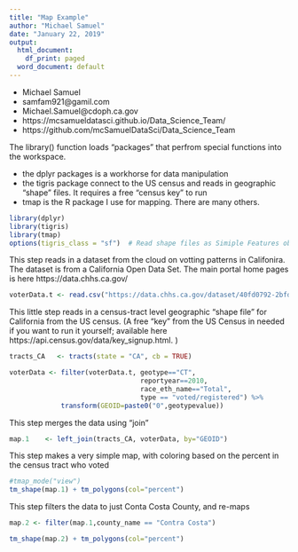 ```yaml
---
title: "Map Example"
author: "Michael Samuel"
date: "January 22, 2019"
output:
  html_document:
    df_print: paged
  word_document: default
---
```


*  Michael Samuel
*  samfam921@gamil.com
*  Michael.Samuel@cdoph.ca.gov
*  https://mcsamueldatasci.github.io/Data_Science_Team/
*  https://github.com/mcSamuelDataSci/Data_Science_Team



The library() function loads "packages" that perfrom special functions into the workspace.

*  the dplyr packages is a workhorse for data manipulation
*  the tigris package connect to the US census and reads in geographic "shape" files.  It requires a free "census key" to run
*  tmap is the R package I use for mapping. There are many others.


```r
library(dplyr)   
library(tigris)  
library(tmap)
options(tigris_class = "sf")  # Read shape files as Simiple Features objects
```

This step reads in a dataset from the cloud on votting patterns in Califonira. The dataset is from a California Open Data Set.  The main portal home pages is here https://data.chhs.ca.gov/

```r
voterData.t <- read.csv("https://data.chhs.ca.gov/dataset/40fd0792-2bfd-4303-a848-fc5cb4338295/resource/c384c86a-49d2-4128-8389-b2701ff0bc35/download/voter-registration-2002-2010.csv",as.is=TRUE)

```

This little step reads in a census-tract level geographic "shape file" for California from the US census. (A free "key" from the US Census in needed if you want to run it yourself; available here https://api.census.gov/data/key_signup.html. )

```r
tracts_CA   <- tracts(state = "CA", cb = TRUE) 
```


```r
voterData <- filter(voterData.t, geotype=="CT", 
                                 reportyear==2010, 
                                 race_eth_name=="Total", 
                                 type == "voted/registered") %>%
             transform(GEOID=paste0("0",geotypevalue))

```

This step merges the data using "join"

```r
map.1    <- left_join(tracts_CA, voterData, by="GEOID")
```

This step makes a very simple map, with coloring based on the percent in the census tract who voted

```r
#tmap_mode("view")
tm_shape(map.1) + tm_polygons(col="percent")
```


This step filters the data to just Conta Costa County, and re-maps

```r
map.2 <- filter(map.1,county_name == "Contra Costa")

tm_shape(map.2) + tm_polygons(col="percent")
```











